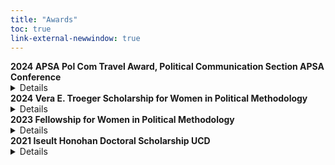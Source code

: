 ```yaml
---
title: "Awards"
toc: true 
link-external-newwindow: true
---
```


**2024 APSA Pol Com Travel Award, Political Communication Section APSA Conference**
<details>
<summary>Details</summary>
::: {.justify}

The Executive Committee of the Political Communication section selected high caliber students to receive the travel award from the Political Communication section of APSA. Award: $500. **Presented Paper:** "Grandstanding in the EU? Elites Crisis Communication under the Spotlight"
:::
</details>

**2024 Vera E. Troeger Scholarship for Women in Political Methodology**
<details>
<summary>Details</summary>
::: {.justify}

The Essex Summer School in Social Science Data Analysis awards the Vera E. Troeger Scholarship for Women in Political Methodology. These awards are intended to encourage methodological training among female graduate students in political science and to honour the work of Professor Vera E. Troeger, a leading figure in quantitative social science research and a powerful voice in the promotion of women in political science. The scholarship provides a tuition waiver to attend in-person to one of our two-week sessions in the 2024 Essex Summer School in Social Science Data Analysis (ESS).
**Course:** "Ideal Point Estimation, Item Response Theory, and Scaling Methods for Surveys and Behaviour" 

:::
</details>

**2023 Fellowship for Women in Political Methodology**
<details>
<summary>Details</summary>
::: {.justify}

The Summer School for Women* in Political Methodology is hosted by several female researchers from various European Universities. The Summer School has the aim of establishing a European network of women working in political methodology and data science.The 2023 edition was funded by the University of Basel, the department of Political Science and the Freiwillige Akademische Gesellschaft Basel. The fellowship covered full tuition cost and accommodation for seven days. 
**Courses:** R packages and Functions, Advanced Graphics in R, Web-Scraping, Text Analysis, Word Embeddings, Images as Data.

:::
</details>

**2021 Iseult Honohan Doctoral Scholarship UCD**
<details>
<summary>Details</summary>
::: {.justify}

The aim of the scholarship is to attract applicants of the highest academic calibre to pursue a PhD in the UCD School of Politics and International Relations, and to provide them with the training, experience and mentorship necessary to their professional development.The scholarship covers full fees and provides a living stipend of €25,000 per year for up to four years. 

:::
</details>
